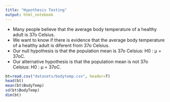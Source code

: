 ```yaml
---
title: "Hypothesis Testing"
output: html_notebook
---
```


- Many people believe that the average body temperature of a healthy adult is 37o Celsius. 
- We want to know if there is evidence that the average body temperature of a healthy adult is diferent from 37o Celsius.
- Our null hypothesis is that the population mean is 37o Celsius: H0 : µ = 37oC.
- Our alternative hypothesis is that the population mean is not 37o Celsius: H0 : µ = 37oC.


```r
bt=read.csv("datasets/bodytemp.csv", header=T)
head(bt)
mean(bt$BodyTemp) 
sd(bt$BodyTemp) 
dim(bt)
```




